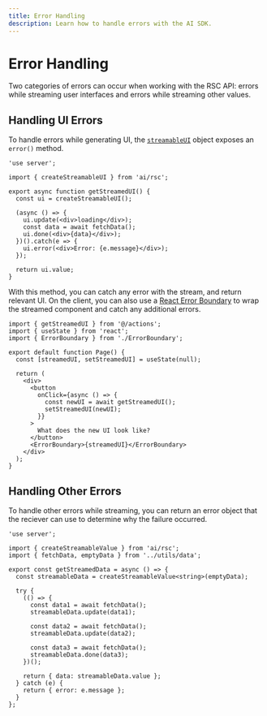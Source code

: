 ```yaml
---
title: Error Handling
description: Learn how to handle errors with the AI SDK.
---
```


# Error Handling

Two categories of errors can occur when working with the RSC API: errors while streaming user interfaces and errors while streaming other values.

## Handling UI Errors

To handle errors while generating UI, the [`streamableUI`](/docs/reference/ai-sdk-rsc/create-streamable-ui) object exposes an `error()` method.

```tsx filename='app/actions.tsx'
'use server';

import { createStreamableUI } from 'ai/rsc';

export async function getStreamedUI() {
  const ui = createStreamableUI();

  (async () => {
    ui.update(<div>loading</div>);
    const data = await fetchData();
    ui.done(<div>{data}</div>);
  })().catch(e => {
    ui.error(<div>Error: {e.message}</div>);
  });

  return ui.value;
}
```

With this method, you can catch any error with the stream, and return relevant UI. On the client, you can also use a [React Error Boundary](https://react.dev/reference/react/Component#catching-rendering-errors-with-an-error-boundary) to wrap the streamed component and catch any additional errors.

```tsx filename='app/page.tsx'
import { getStreamedUI } from '@/actions';
import { useState } from 'react';
import { ErrorBoundary } from './ErrorBoundary';

export default function Page() {
  const [streamedUI, setStreamedUI] = useState(null);

  return (
    <div>
      <button
        onClick={async () => {
          const newUI = await getStreamedUI();
          setStreamedUI(newUI);
        }}
      >
        What does the new UI look like?
      </button>
      <ErrorBoundary>{streamedUI}</ErrorBoundary>
    </div>
  );
}
```

## Handling Other Errors

To handle other errors while streaming, you can return an error object that the reciever can use to determine why the failure occurred.

```tsx filename='app/actions.tsx'
'use server';

import { createStreamableValue } from 'ai/rsc';
import { fetchData, emptyData } from '../utils/data';

export const getStreamedData = async () => {
  const streamableData = createStreamableValue<string>(emptyData);

  try {
    (() => {
      const data1 = await fetchData();
      streamableData.update(data1);

      const data2 = await fetchData();
      streamableData.update(data2);

      const data3 = await fetchData();
      streamableData.done(data3);
    })();

    return { data: streamableData.value };
  } catch (e) {
    return { error: e.message };
  }
};
```

